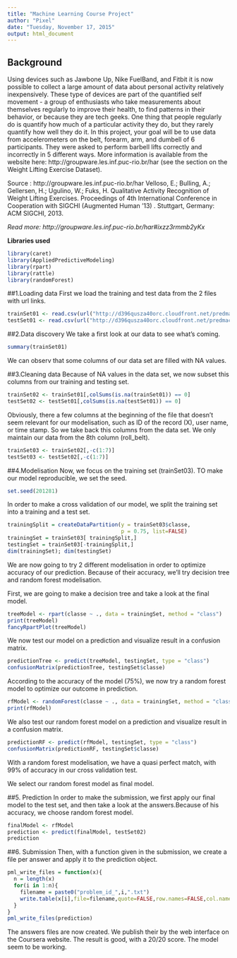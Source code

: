 ```yaml
---
title: "Machine Learning Course Project"
author: "Pixel"
date: "Tuesday, November 17, 2015"
output: html_document
---
```


## Background

Using devices such as Jawbone Up, Nike FuelBand, and Fitbit it is now possible to collect a large amount of data about personal activity relatively inexpensively. These type of devices are part of the quantified self movement - a group of enthusiasts who take measurements about themselves regularly to improve their health, to find patterns in their behavior, or because they are tech geeks. One thing that people regularly do is quantify how much of a particular activity they do, but they rarely quantify how well they do it. In this project, your goal will be to use data from accelerometers on the belt, forearm, arm, and dumbell of 6 participants. They were asked to perform barbell lifts correctly and incorrectly in 5 different ways. More information is available from the website here: http://groupware.les.inf.puc-rio.br/har (see the section on the Weight Lifting Exercise Dataset). 

Source : http://groupware.les.inf.puc-rio.br/har
Velloso, E.; Bulling, A.; Gellersen, H.; Ugulino, W.; Fuks, H. Qualitative Activity Recognition of Weight Lifting Exercises. Proceedings of 4th International Conference in Cooperation with SIGCHI (Augmented Human '13) . Stuttgart, Germany: ACM SIGCHI, 2013.

*Read more: http://groupware.les.inf.puc-rio.br/har#ixzz3rmmb2yKx*

**Libraries used**
```r
library(caret)
library(AppliedPredictiveModeling)
library(rpart)
library(rattle)
library(randomForest)
```

##1.Loading data
First we load the training and test data from the 2 files with url links.
```r
trainSet01 <- read.csv(url("http://d396qusza40orc.cloudfront.net/predmachlearn/pml-training.csv"), na.strings = c("NA","#DIV/0!",""))
testSet01 <- read.csv(url("http://d396qusza40orc.cloudfront.net/predmachlearn/pml-testing.csv"), na.strings = c("NA","#DIV/0!",""))
```

##2.Data discovery
We take a first look at our data to see what's coming.
```r
summary(trainSet01)
```

We can observ that some columns of our data set are filled with NA values.  

##3.Cleaning data
Because of NA values in the data set, we now subset this columns from our training and testing set.
```r
trainSet02 <- trainSet01[,colSums(is.na(trainSet01)) == 0]
testSet02 <- testSet01[,colSums(is.na(testSet01)) == 0]
```

Obviously, there a few columns at the beginning of the file that doesn't seem
relevant for our modelisation, such as ID of the record (X), user name, or 
time stamp. So we take back this columns from the data set. We only maintain our
data from the 8th column (roll_belt).
```r
trainSet03 <- trainSet02[,-c(1:7)]
testSet03 <- testSet02[,-c(1:7)]
```

##4.Modelisation
Now, we focus on the training set (trainSet03). TO make our model reproducible, we set the seed.
```r
set.seed(201281)
```

In order to make a cross validation of our model, we split the training set into a training and a test set.
```r
trainingSplit = createDataPartition(y = trainSet03$classe,
                                    p = 0.75, list=FALSE)
trainingSet = trainSet03[ trainingSplit,]
testingSet = trainSet03[-trainingSplit,]
dim(trainingSet); dim(testingSet)
```

We are now going to try 2 different modelisation in order to optimize accuracy of our prediction. Because of their accuracy, we'll try decision tree and random forest modelisation.

First, we are going to make a decision tree and take a look at the final model.
```r
treeModel <- rpart(classe ~ ., data = trainingSet, method = "class")
print(treeModel)
fancyRpartPlot(treeModel)
```

We now test our model on a prediction and visualize result in a confusion matrix.
```r
predictionTree <- predict(treeModel, testingSet, type = "class")
confusionMatrix(predictionTree, testingSet$classe)
```

According to the accuracy of the model (75%), we now try a random forest model to optimize our outcome in prediction.
```r
rfModel <- randomForest(classe ~ ., data = trainingSet, method = "class")
print(rfModel)
```

We also test our random forest model on a prediction and visualize result in a confusion matrix.
```r
predictionRF <- predict(rfModel, testingSet, type = "class")
confusionMatrix(predictionRF, testingSet$classe)
```
With a random forest modelisation, we have a quasi perfect match, with 99% of accuracy in our cross validation test.

We select our random forest model as final model.  

##5. Prediction
In order to make the submission, we first apply our final model to the test set,
and then take a look at the answers.Because of his accuracy, we choose random forest model.
```r
finalModel <- rfModel
prediction <- predict(finalModel, testSet02)
prediction
```

##6. Submission
Then, with a function given in the submission, we create a file per answer and apply it to the prediction object.
```r
pml_write_files = function(x){
  n = length(x)
  for(i in 1:n){
    filename = paste0("problem_id_",i,".txt")
    write.table(x[i],file=filename,quote=FALSE,row.names=FALSE,col.names=FALSE)
  }
}
pml_write_files(prediction)
```
The answers files are now created. We publish their by the web interface on the 
Coursera website. The result is good, with a 20/20 score. The model seem to be working.